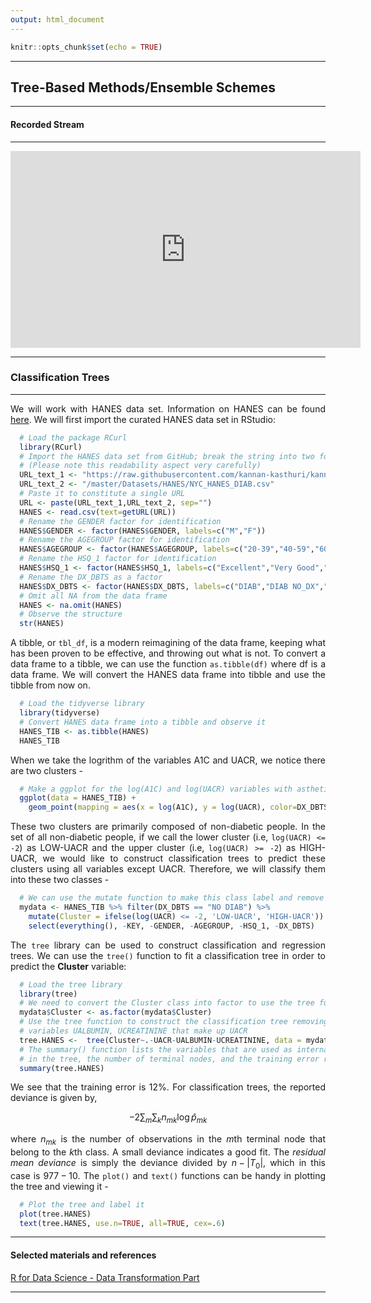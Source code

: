 ```yaml
---
output: html_document
---
```


```r
knitr::opts_chunk$set(echo = TRUE)
```

<style>

body {
text-align: justify;}

figure figcaption {
    text-align: center;}
</style>


---

## Tree-Based Methods/Ensemble Schemes  

---

#### Recorded Stream

---

<iframe width="560" height="315" src="https://www.youtube.com/embed/7Ul5phT8SNM" frameborder="0" allow="autoplay; encrypted-media" allowfullscreen></iframe>

---

### Classification Trees

---

We will work with HANES data set. Information on HANES can be found [here](http://nychanes.org/). We will first import the curated HANES data set in RStudio:

```r
  # Load the package RCurl
  library(RCurl)
  # Import the HANES data set from GitHub; break the string into two for readability
  # (Please note this readability aspect very carefully)
  URL_text_1 <- "https://raw.githubusercontent.com/kannan-kasthuri/kannan-kasthuri.github.io"
  URL_text_2 <- "/master/Datasets/HANES/NYC_HANES_DIAB.csv"
  # Paste it to constitute a single URL 
  URL <- paste(URL_text_1,URL_text_2, sep="")
  HANES <- read.csv(text=getURL(URL))
  # Rename the GENDER factor for identification
  HANES$GENDER <- factor(HANES$GENDER, labels=c("M","F"))
  # Rename the AGEGROUP factor for identification
  HANES$AGEGROUP <- factor(HANES$AGEGROUP, labels=c("20-39","40-59","60+"))
  # Rename the HSQ_1 factor for identification
  HANES$HSQ_1 <- factor(HANES$HSQ_1, labels=c("Excellent","Very Good","Good", "Fair", "Poor"))
  # Rename the DX_DBTS as a factor
  HANES$DX_DBTS <- factor(HANES$DX_DBTS, labels=c("DIAB","DIAB NO_DX","NO DIAB"))
  # Omit all NA from the data frame
  HANES <- na.omit(HANES)
  # Observe the structure
  str(HANES)
```

A tibble, or `tbl_df`, is a modern reimagining of the data frame, keeping what has been proven to be effective, and throwing out what is not. To convert a data frame to a tibble, we can use the function `as.tibble(df)` where df is a data frame. We will convert the HANES data frame into tibble and use the tibble from now on.

```r
  # Load the tidyverse library
  library(tidyverse)
  # Convert HANES data frame into a tibble and observe it
  HANES_TIB <- as.tibble(HANES)
  HANES_TIB
```

When we take the logrithm of the variables A1C and UACR, we notice there are two clusters -

```r
  # Make a ggplot for the log(A1C) and log(UACR) variables with asthetic color for the variable DX_DBTS
  ggplot(data = HANES_TIB) + 
    geom_point(mapping = aes(x = log(A1C), y = log(UACR), color=DX_DBTS))
```

These two clusters are primarily composed of non-diabetic people. In the set of all non-diabetic people, if we call the lower cluster (i.e,  `log(UACR) <= -2`) as LOW-UACR and the upper cluster (i.e, `log(UACR) >= -2`) as HIGH-UACR, we would like to construct classification trees to predict these clusters using all variables except UACR. Therefore, we will classify them into these two classes -

```r
  # We can use the mutate function to make this class label and remove non-necessary variables
  mydata <- HANES_TIB %>% filter(DX_DBTS == "NO DIAB") %>% 
    mutate(Cluster = ifelse(log(UACR) <= -2, 'LOW-UACR', 'HIGH-UACR')) %>%
    select(everything(), -KEY, -GENDER, -AGEGROUP, -HSQ_1, -DX_DBTS)
```

The `tree` library can be used to construct classification and regression trees. We can use the `tree()` function to fit a classification tree in order to predict the **Cluster** variable:

```r
  # Load the tree library
  library(tree)
  # We need to convert the Cluster class into factor to use the tree function
  mydata$Cluster <- as.factor(mydata$Cluster)
  # Use the tree function to construct the classification tree removing the UACR and 
  # variables UALBUMIN, UCREATININE that make up UACR
  tree.HANES <-  tree(Cluster~.-UACR-UALBUMIN-UCREATININE, data = mydata)
  # The summary() function lists the variables that are used as internal nodes 
  # in the tree, the number of terminal nodes, and the training error rate
  summary(tree.HANES)
```

We see that the training error is 12%. For classification trees, the reported deviance is given by,

$$ -2 \sum_{m}\sum_{k}n_{mk}\log \hat{p}_{mk}$$

where $n_{mk}$ is the number of observations in the $m$th terminal node that belong to the $k$th class. A small deviance indicates a good fit. The _residual mean deviance_ is simply the deviance divided by $n-|T_{0}|$, which in this case is $977-10$. The `plot()` and `text()` functions can be handy in plotting the tree and viewing it -

```r
  # Plot the tree and label it
  plot(tree.HANES)
  text(tree.HANES, use.n=TRUE, all=TRUE, cex=.6)
```


---

#### Selected materials and references

[R for Data Science - Data Transformation Part](https://cran.r-project.org/doc/manuals/R-intro.pdf)

---